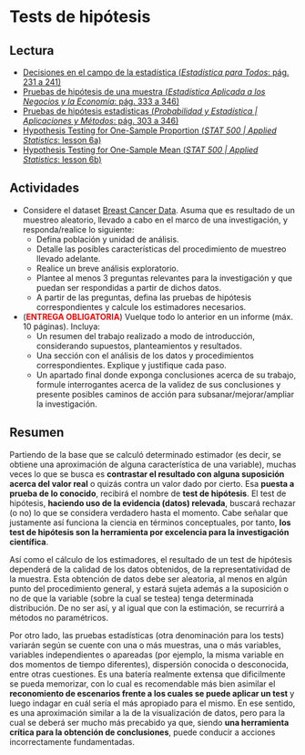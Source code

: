 # Tests de hipótesis

## Lectura

- [Decisiones en el campo de la estadística (_Estadística para Todos_: pág. 231 a 241)](https://drive.google.com/file/d/1oe0BDy9U1l-H54Ry_mkVC5hxGE-Z5rGm/view?usp=share_link)
- [Pruebas de hipótesis de una muestra (_Estadística Aplicada a los Negocios y la Economía_: pág. 333 a 346)](https://drive.google.com/file/d/1FX-LDq_MY3dD6UkhpktQVN6iDgNKug0N/view?usp=share_link)
- [Pruebas de hipótesis estadísticas (_Probabilidad y Estadística | Aplicaciones y Métodos_: pág. 303 a 346)](https://drive.google.com/file/d/1VCLbf-N79MIcStIe35XzL5NF-DTGENo_/view?usp=share_link)
- [Hypothesis Testing for One-Sample Proportion (_STAT 500 | Applied Statistics_: lesson 6a)](https://online.stat.psu.edu/stat500/lesson/6a)
- [Hypothesis Testing for One-Sample Mean (_STAT 500 | Applied Statistics_: lesson 6b)](https://online.stat.psu.edu/stat500/lesson/6b)
    
## Actividades
 
- Considere el dataset [Breast Cancer Data](https://drive.google.com/drive/folders/1Lprg5DfAXRnUcmYi5TdzfpKIzQ49ITuq?usp=share_link). Asuma que es resultado de un muestreo aleatorio, llevado a cabo en el marco de una investigación, y responda/realice lo siguiente:
    - Defina población y unidad de análisis.
    - Detalle las posibles características del procedimiento de muestreo llevado adelante.
    - Realice un breve análisis exploratorio.
    - Plantee al menos 3 preguntas relevantes para la investigación y que puedan ser respondidas a partir de dichos datos.
    - A partir de las preguntas, defina las pruebas de hipótesis correspondientes y calcule los estimadores necesarios.
- (<span style="color:red">**ENTREGA OBLIGATORIA**</span>) Vuelque todo lo anterior en un informe (máx. 10 páginas). Incluya:
    - Un resumen del trabajo realizado a modo de introducción, considerando supuestos, planteamientos y resultados.
    - Una sección con el análisis de los datos y procedimientos correspondientes. Explique y justifique cada paso.
    - Un apartado final donde exponga conclusiones acerca de su trabajo, formule interrogantes acerca de la validez de sus conclusiones y presente posibles caminos de acción para subsanar/mejorar/ampliar la investigación.

## Resumen

Partiendo de la base que se calculó determinado estimador (es decir, se obtiene una aproximación de alguna característica de una variable), muchas veces lo que se busca es **contrastar el resultado con alguna suposición acerca del valor real** o quizás contra un valor dado por cierto. Esa **puesta a prueba de lo conocido**, recibirá el nombre de **test de hipótesis**. El test de hipótesis, **haciendo uso de la evidencia (datos) relevada**, buscará rechazar (o no) lo que se considera verdadero hasta el momento. Cabe señalar que justamente así funciona la ciencia en términos conceptuales, por tanto, **los test de hipótesis son la herramienta por excelencia para la investigación científica**.

Así como el cálculo de los estimadores, el resultado de un test de hipótesis dependerá de la calidad de los datos obtenidos, de la representatividad de la muestra. Esta obtención de datos debe ser aleatoria, al menos en algún punto del procedimiento general, y estará sujeta además a la suposición o no de que la variable (sobre la cual se testea) tenga determinada distribución. De no ser así, y al igual que con la estimación, se recurrirá a métodos no paramétricos.

Por otro lado, las pruebas estadísticas (otra denominación para los tests) variarán según se cuente con una o más muestras, una o más variables, variables independientes o apareadas (por ejemplo, la misma variable en dos momentos de tiempo diferentes), dispersión conocida o desconocida, entre otras cuestiones. Es una batería realmente extensa que dificilmente se pueda memorizar, con lo cual es recomendable más bien asimilar el **reconomiento de escenarios frente a los cuales se puede aplicar un test** y luego indagar en cuál sería el más apropiado para el mismo. En ese sentido, es una aproximación similar a la de la visualización de datos, pero para la cual se deberá ser mucho más precabido ya que, siendo **una herramienta crítica para la obtención de conclusiones**, puede conducir a acciones incorrectamente fundamentadas.